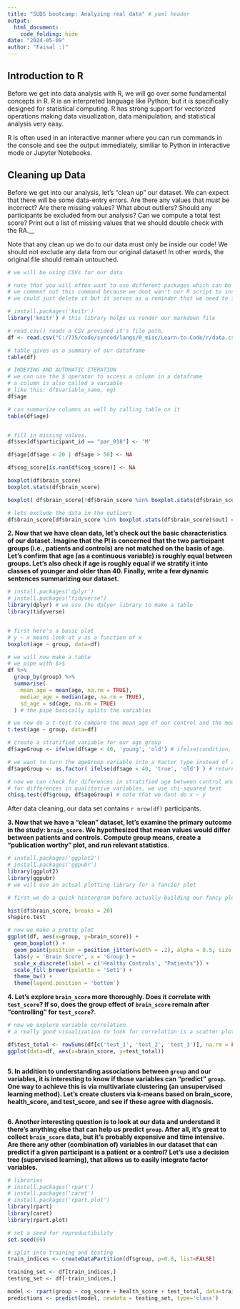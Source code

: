 ```yaml
---
title: "SUDS bootcamp: Analyzing real data" # yaml header
output: 
  html_document:
    code_folding: hide
date: "2024-05-09"
author: "Faisal :)"
---
```

## Introduction to R
Before we get into data analysis with R, we will go over some fundamental concepts in R. R is an interpreted language like Python, but it is specifically designed for statistical computing. R has strong support for vectorized operations making data visualization, data manipulation, and statistical analysis very easy.

R is often used in an interactive manner where you can run commands in the console and see the output immediately, similiar to Python in interactive mode or Jupyter Notebooks.

## Cleaning up Data
Before we get into our analysis, let's "clean up" our dataset. We can expect that there will be some data-entry errors. Are there any values that _must_ be incorrect? Are there missing values? What about outliers? Should any participants be excluded from our analysis? Can we compute a total test score? Print out a list of missing values that we should double check with the RA.__

Note that any clean up we do to our data must only be inside our code! We should not exclude any data from our original dataset! In other words, the original file should remain untouched.

```r
# we will be using CSVs for our data

# note that you will often want to use different packages which can be installed with install.package()
# we comment out this command because we dont wan't our R script to install packages every time we run it
# we could just delete it but it serves as a reminder that we need to install the package, for people who might not have it installed.

# install.packages('knitr')
library('knitr') # this library helps us render our markdown file

# read.csv() reads a CSV provided it's file path.
df <- read.csv("C:/735/code/synced/langs/0_misc/Learn-to-Code/r/data.csv", header=TRUE)

# table gives us a summary of our dataframe
table(df)

# INDEXING AND AUTOMATIC ITERATION
# we can use the $ operator to access a column in a dataframe
# a column is also called a variable
# like this: df$variable_name, eg)
df$age

# can summarize columns as well by calling table on it
table(df$age)


# fill in missing values.
df$sex[df$participant_id == "par_018"] <- 'M'

df$age[df$age < 20 | df$age > 50] <- NA

df$cog_score[is.nan(df$cog_score)] <- NA

boxplot(df$brain_score)
boxplot.stats(df$brain_score)

boxplot( df$brain_score[!df$brain_score %in% boxplot.stats(df$brain_score)$out] )

# lets exclude the data in the outliers
df$brain_score[df$brain_score %in% boxplot.stats(df$brain_score)$out] = NA

```



__2. Now that we have clean data, let's check out the basic characteristics of our dataset. Imagine that the PI is concerned that the two participant groups (i.e., patients and controls) are not matched on the basis of age. Let's confirm that age (as a continuous variable) is roughly equal between groups. Let's also check if age is roughly equal if we stratify it into classes of younger and older than 40. Finally, write a few dynamic sentences summarizing our dataset.__

```r
# install.packages('dplyr')
# install.packages("tidyverse")
library(dplyr) # we use the dplyer library to make a table
library(tidyverse)


# first here's a basic plot
# y ~ x means look at y as a function of x
boxplot(age ~ group, data=df)

# we will now make a table
# we pipe with $>$
df %>%
  group_by(group) %>%
  summarise(
    mean_age = mean(age, na.rm = TRUE),
    median_age = median(age, na.rm = TRUE),
    sd_age = sd(age, na.rm = TRUE)
  ) # the pipe basically splits the variables 

# we now do a t-test to compare the mean_age of our control and the mean_age of our patients
t.test(age ~ group, data=df)

# create a stratified variable for our age group
df$ageGroup <- ifelse(df$age < 40, 'young', 'old') # ifelse(condition, expr_if_true, expr_if_false), just a ternary operator

# we want to turn the ageGroup variable into a Factor type instead of a character because its qualatative so we do:
df$ageGroup <- as.factor( ifelse(df$age < 40, 'true', 'old') ) # returns it as a factor instead

# now we can check for diferences in stratified age between control and patient group
# for differences in qualitative variables, we use chi-squared test
chisq.test(df$group, df$ageGroup) # note that we dont do x ~ y

```

After data cleaning, our data set contains `r nrow(df)` participants.

__3. Now that we have a "clean" dataset, let's examine the primary outcome in the study: `brain_score`. We hypothesized that mean values would differ between patients and controls. Compute group means, create a "publication worthy" plot, and run relevant statistics__. 

```r
# install.packages('ggplot2')
# install.packages('ggpubr')
library(ggplot2)
library(ggpubr)
# we will use an actual plotting library for a fancier plot

# first we do a quick historgram before actually building our fancy plot to just check how our data looks

hist(df$brain_score, breaks = 20)
shapiro.test

# now we make a pretty plot
ggplot(df, aes(x=group, y=brain_score)) +
  geom_boxplot() +
  geom_point(position = position_jitter(width = .2), alpha = 0.5, size = 3) +
  labs(y = 'Brain Score', x = 'Group') +
  scale_x_discrete(label = c('Healthy Controls', "Patients")) +
  scale_fill_brewer(palette = 'Set1') +
  theme_bw() +
  theme(legend.position = 'bottom')
```

__4. Let's explore `brain_score` more thoroughly. Does it correlate with `test_score`? If so, does the group effect of `brain_score` remain after "controlling" for `test_score`?__. 

```r
# now we explore variable correlation
# a really good visualization to look for correlation is a scatter plot

df$test_total <- rowSums(df[c('test_1', 'test_2', 'test_3')], na.rm = FALSE)
ggplot(data=df, aes(x=brain_score, y=test_total))



```

__5. In addition to understanding associations between `group` and our variables, it is interesting to know if those variables can "predict" `group`. One way to achieve this is via multivariate clustering (an unsupervised learning method). Let's create clusters via k-means based on brain_score, health_score, and test_score, and see if these agree with diagnosis.__

```r

```

__6. Another interesting question is to look at our data and understand it there's anything else that can help us predict `group`. After all, it's great to collect `brain_score` data, but it's probably expensive and time intensive. Are there any other (combination of) variables in our dataset that can predict if a given participant is a patient or a control? Let's use a decision tree (supervised learning), that allows us to easily integrate factor variables.__

```r

# libraries
# install.packages('rpart')
# install.packages('caret')
# install.packages('rpart.plot')
library(rpart)
library(caret)
library(rpart.plot)

# set a seed for reproductibility 
set.seed(69)

# split into training and testing
train_indices <- createDataPartition(df$group, p=0.8, list=FALSE)

training_set <- df[train_indices,]
testing_set <- df[-train_indices,]

model <- rpart(group ~ cog_score + health_score + test_total, data=training_set, method='class')
predictions <- predict(model, newdata = testing_set, type='class')
```

```r

```

